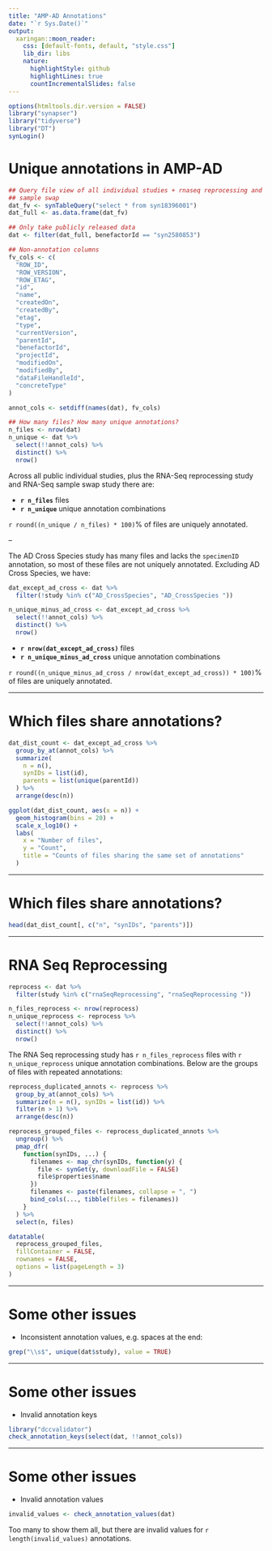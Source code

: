```yaml
---
title: "AMP-AD Annotations"
date: "`r Sys.Date()`"
output:
  xaringan::moon_reader:
    css: [default-fonts, default, "style.css"]
    lib_dir: libs
    nature:
      highlightStyle: github
      highlightLines: true
      countIncrementalSlides: false
---
```


```r
options(htmltools.dir.version = FALSE)
library("synapser")
library("tidyverse")
library("DT")
synLogin()
```

# Unique annotations in AMP-AD

```r
## Query file view of all individual studies + rnaseq reprocessing and rnaseq
## sample swap
dat_fv <- synTableQuery("select * from syn18396001")
dat_full <- as.data.frame(dat_fv)

## Only take publicly released data
dat <- filter(dat_full, benefactorId == "syn2580853")

## Non-annotation columns
fv_cols <- c(
  "ROW_ID",
  "ROW_VERSION",
  "ROW_ETAG",
  "id",
  "name",
  "createdOn",
  "createdBy",
  "etag",
  "type",
  "currentVersion",
  "parentId",
  "benefactorId",
  "projectId",
  "modifiedOn",
  "modifiedBy",
  "dataFileHandleId",
  "concreteType"
)

annot_cols <- setdiff(names(dat), fv_cols)

## How many files? How many unique annotations?
n_files <- nrow(dat)
n_unique <- dat %>%
  select(!!annot_cols) %>%
  distinct() %>%
  nrow()
```

Across all public individual studies, plus the RNA-Seq reprocessing study and
RNA-Seq sample swap study there are:

* **`r n_files`** files
* **`r n_unique`** unique annotation combinations

`r round((n_unique / n_files) * 100)`% of files are uniquely annotated.

--

The AD Cross Species study has many files and lacks the `specimenID` annotation,
so most of these files are not uniquely annotated. Excluding AD Cross Species, we have:

```r
dat_except_ad_cross <- dat %>%
  filter(!study %in% c("AD_CrossSpecies", "AD_CrossSpecies "))

n_unique_minus_ad_cross <- dat_except_ad_cross %>%
  select(!!annot_cols) %>%
  distinct() %>%
  nrow()
```

* **`r nrow(dat_except_ad_cross)`** files
* **`r n_unique_minus_ad_cross`** unique annotation combinations

`r round((n_unique_minus_ad_cross / nrow(dat_except_ad_cross)) * 100)`% of files
are uniquely annotated.

---

# Which files share annotations? 

```r

dat_dist_count <- dat_except_ad_cross %>%
  group_by_at(annot_cols) %>%
  summarize(
    n = n(),
    synIDs = list(id),
    parents = list(unique(parentId))
  ) %>%
  arrange(desc(n))

```

```r
ggplot(dat_dist_count, aes(x = n)) +
  geom_histogram(bins = 20) +
  scale_x_log10() +
  labs(
    x = "Number of files",
    y = "Count",
    title = "Counts of files sharing the same set of annotations"
  )
```

---

# Which files share annotations? 

```r
head(dat_dist_count[, c("n", "synIDs", "parents")])
```

---

# RNA Seq Reprocessing

```r
reprocess <- dat %>%
  filter(study %in% c("rnaSeqReprocessing", "rnaSeqReprocessing "))

n_files_reprocess <- nrow(reprocess)
n_unique_reprocess <- reprocess %>%
  select(!!annot_cols) %>%
  distinct() %>%
  nrow()
```

The RNA Seq reprocessing study has `r n_files_reprocess` files with 
`r n_unique_reprocess` unique annotation combinations. Below are the groups of
files with repeated annotations:

```r
reprocess_duplicated_annots <- reprocess %>%
  group_by_at(annot_cols) %>%
  summarize(n = n(), synIDs = list(id)) %>%
  filter(n > 1) %>%
  arrange(desc(n))

reprocess_grouped_files <- reprocess_duplicated_annots %>%
  ungroup() %>%
  pmap_dfr( 
    function(synIDs, ...) {
      filenames <- map_chr(synIDs, function(y) {
        file <- synGet(y, downloadFile = FALSE)
        file$properties$name
      })
      filenames <- paste(filenames, collapse = ", ")
      bind_cols(..., tibble(files = filenames))
    }
  ) %>%
  select(n, files)
```

```r
datatable(
  reprocess_grouped_files,
  fillContainer = FALSE,
  rownames = FALSE,
  options = list(pageLength = 3)
)
```

---

# Some other issues

- Inconsistent annotation values, e.g. spaces at the end:

```r
grep("\\s$", unique(dat$study), value = TRUE)
```

---

# Some other issues

* Invalid annotation keys

```r
library("dccvalidator")
check_annotation_keys(select(dat, !!annot_cols))
```

---

# Some other issues

* Invalid annotation values

```r
invalid_values <- check_annotation_values(dat)
```

Too many to show them all, but there are invalid values for 
`r length(invalid_values)` annotations.
